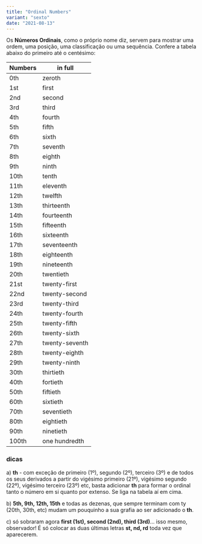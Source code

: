 ```yaml
---
title: "Ordinal Numbers"
variant: "sexto"
date: "2021-08-13"
---
```


Os **Números Ordinais**, como o próprio nome diz, servem para mostrar uma ordem, uma posição, uma classificação ou uma sequência. Confere a tabela abaixo do primeiro até o centésimo:

| Numbers | in full        |
| ------- | -------------- |
| 0th     | zeroth         |
| 1st     | first          |
| 2nd     | second         |
| 3rd     | third          |
| 4th     | fourth         |
| 5th     | fifth          |
| 6th     | sixth          |
| 7th     | seventh        |
| 8th     | eighth         |
| 9th     | ninth          |
| 10th    | tenth          |
| 11th    | eleventh       |
| 12th    | twelfth        |
| 13th    | thirteenth     |
| 14th    | fourteenth     |
| 15th    | fifteenth      |
| 16th    | sixteenth      |
| 17th    | seventeenth    |
| 18th    | eighteenth     |
| 19th    | nineteenth     |
| 20th    | twentieth      |
| 21st    | twenty-first   |
| 22nd    | twenty-second  |
| 23rd    | twenty-third   |
| 24th    | twenty-fourth  |
| 25th    | twenty-fifth   |
| 26th    | twenty-sixth   |
| 27th    | twenty-seventh |
| 28th    | twenty-eighth  |
| 29th    | twenty-ninth   |
| 30th    | thirtieth      |
| 40th    | fortieth       |
| 50th    | fiftieth       |
| 60th    | sixtieth       |
| 70th    | seventieth     |
| 80th    | eightieth      |
| 90th    | ninetieth      |
| 100th   | one hundredth  |

### dicas

a) **th** - com exceção de primeiro (1º), segundo (2º), terceiro (3º) e de todos os seus derivados a partir do vigésimo primeiro (21º), vigésimo segundo (22º), vigésimo terceiro (23º) etc, basta adicionar **th** para formar o ordinal tanto o número em si quanto por extenso. Se liga na tabela aí em cima.

b) **5th, 9th, 12th, 15th** e todas as dezenas, que sempre terminam com ty (20th, 30th, etc) mudam um pouquinho a sua grafia ao ser adicionado o **th**.

c) só sobraram agora **first (1st), second (2nd), third (3rd)**... isso mesmo, observador! É só colocar as duas últimas letras **st, nd, rd** toda vez que aparecerem.
